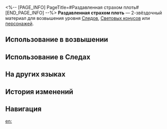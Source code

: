 <%-- [PAGE_INFO]
PageTitle=#Раздавленная страхом плоть#
[END_PAGE_INFO] --%>
{{Предмет Инфобокс
|id          = 115001
|Изображение = Предмет Раздавленная страхом плоть.png
|Тип         = Материал Следов
|Тип2        = Материал возвышения персонажа
|Инвентарь   = Материалы улучшения
|Редкость    = 2
|Эффект      = 
|Описание    = Пыль отпрысков титана раздора. Грубый материал для усиления.
|Источник1   = [[Отпрыски титанов]]
|Источник2   = [[Сумеречный зверь]]
|Источник3   = [[Противники в Расходящейся вселенной]]
|Источник4   = [[Противники в Виртуальной вселенной]]
|Источник5   = [[Награды за поручения]]
|Источник6   = [[Неугасаемый пепел]]
|Источник7   = [[Универсальная машина для синтеза: Обмен материалов]]
|Источник8   = [[Чашелист (золотой)]]
}}
{{Описание|Волна смерти захлестнула мир, и гиганты, преисполненные ненависти и обиды, вышли из вод Реки душ. Перед каменным легионом все склоняют голову в страхе.<br /><br />''«Убийство - основание ужаса».''}}
'''Раздавленная страхом плоть''' — 2-звёздочный материал для возвышения уровня [[Следы|Следов]], [[Световые конусы|Световых конусов]] или [[Персонажи|персонажей]].

==Использование в возвышении==
{{Использование в возвышении}}

==Использование в Следах==
{{Использование в следах}}

==На других языках==
{{На других языках
|en   = Fear-Stomped Flesh
|zhs  = 恐惧踏碎血肉
|zht  = 恐懼踏碎血肉
|ja   = 恐怖は血肉を踏み潰す
|ko   = 공포에 짓밟힌 육신
|es   = Carne pisoteada del miedo
|fr   = Chair pétrie de peur
|ru   = Раздавленная страхом плоть
|th   = Fear-Stomped Flesh
|vi   = Sợ Hãi Giẫm Nát Máu Thịt
|de   = Von Angst zertrampelter Körper
|id   = Fear-Stomped Flesh
|pt   = Carne Pisoteada de Medo
}}

==История изменений==
{{История изменений|3.5}}

==Навигация==
{{Материалы улучшения Навбокс}}

[[en:]]